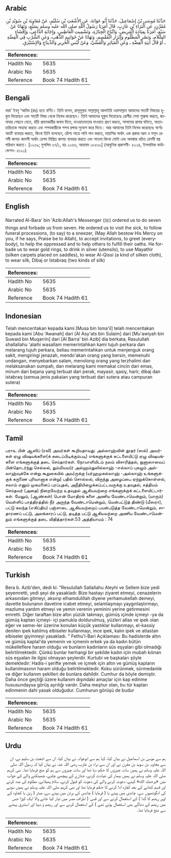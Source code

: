 ## Arabic


<div dir="rtl" lang="ar" style={{fontSize:'larger',backgroundColor:'#f8f9fa',padding:20}}>
حَدَّثَنَا مُوسَى بْنُ إِسْمَاعِيلَ، حَدَّثَنَا أَبُو عَوَانَةَ، عَنِ الأَشْعَثِ بْنِ سُلَيْمٍ، عَنْ مُعَاوِيَةَ بْنِ سُوَيْدِ بْنِ مُقَرِّنٍ، عَنِ الْبَرَاءِ بْنِ عَازِبٍ، قَالَ أَمَرَنَا رَسُولُ اللَّهِ صلى الله عليه وسلم بِسَبْعٍ، وَنَهَانَا عَنْ سَبْعٍ، أَمَرَنَا بِعِيَادَةِ الْمَرِيضِ، وَاتِّبَاعِ الْجِنَازَةِ، وَتَشْمِيتِ الْعَاطِسِ، وَإِجَابَةِ الدَّاعِي، وَإِفْشَاءِ السَّلاَمِ، وَنَصْرِ الْمَظْلُومِ وَإِبْرَارِ الْمُقْسِمِ، وَنَهَانَا عَنْ خَوَاتِيمِ الذَّهَبِ، وَعَنِ الشُّرْبِ فِي الْفِضَّةِ ـ أَوْ قَالَ آنِيَةِ الْفِضَّةِ ـ وَعَنِ الْمَيَاثِرِ وَالْقَسِّيِّ، وَعَنْ لُبْسِ الْحَرِيرِ وَالدِّيبَاجِ وَالإِسْتَبْرَقِ‏.‏
</div>
<div style={{backgroundColor:'#f8f9fa',padding:20, marginBottom: 10}}><table> <thead> <tr> <th>References:</th> <th></th> </tr> </thead> <tbody><tr><td>Hadith No</td><td>5635</td></tr><tr><td>Arabic No</td><td>5635</td></tr><tr><td>Reference</td><td>Book 74 Hadith 61</td></tr></tbody></table></div>

## Bengali


<div dir="ltr" lang="bn" style={{fontSize:'larger',backgroundColor:'#f8f9fa',padding:20}}>
বারা’ ইবনু ‘আযিব (রাঃ) হতে বর্ণিত। তিনি বলেন, রাসূলুল্লাহ সাল্লাল্লাহু আলাইহি ওয়াসাল্লাম আমাদের সাতটি বিষয়ের হুকুম দিয়েছেন এবং সাতটি বিষয় থেকে নিষেধ করেছেন। তিনি আমাদের হুকুম দিয়েছেনঃ রোগীর সেবা শুশ্রুষা করতে, জানাযার পেছনে যেতে, হাঁচি প্রদানকারীর জবাব দিতে, দাওয়াতদাতার দাওয়াত গ্রহণ করতে, সালামের প্রসার ঘটাতে, অত্যাচারিতকে সাহায্য করতে এবং শপথকারীকে শপথ রক্ষার সুযোগ করে দিতে। আর আমাদের তিনি নিষেধ করেছেনঃ স্বর্ণের আংটি ব্যবহার করতে, কিংবা তিনি বলেছেন, রৌপ্য পাত্রে পানি পান করতে, মায়াসির অর্থাৎ এক প্রকার নরম ও মসৃন রেশমী কাপড় কালসী অর্থাৎ রেশম মিশ্রিত কাপড় ব্যবহার করতে এবং পাতলা কিংবা মোটা এবং অলঙ্কার খচিত রেশমী বস্ত্র পরিধান করতে। [১২৩৯; মুসলিম ৩৭/১, হাঃ ২০৬৬, আহমাদ ১৮৫৩০] (আধুনিক প্রকাশনী- ৫২২৪, ইসলামিক ফাউন্ডেশন- ৫১২০)
</div>
<div style={{backgroundColor:'#f8f9fa',padding:20, marginBottom: 10}}><table> <thead> <tr> <th>References:</th> <th></th> </tr> </thead> <tbody><tr><td>Hadith No</td><td>5635</td></tr><tr><td>Arabic No</td><td>5635</td></tr><tr><td>Reference</td><td>Book 74 Hadith 61</td></tr></tbody></table></div>

## English


<div dir="ltr" lang="en" style={{fontSize:'larger',backgroundColor:'#f8f9fa',padding:20}}>
Narrated Al-Bara' bin 'Azib:Allah's Messenger (ﷺ) ordered us to do seven things and forbade us from seven. He ordered us to visit the sick, to follow funeral processions, (to say) to a sneezer, (May Allah bestow His Mercy on you, if he says, Praise be to Allah), to accept invitations, to greet (everybody), to help the oppressed and to help others to fulfill their oaths. He forbade us to wear gold rings, to drink in silver (utensils), to use Mayathir (silken carpets placed on saddles), to wear Al-Qissi (a kind of silken cloth), to wear silk, Dibaj or Istabraq (two kinds of silk)
</div>
<div style={{backgroundColor:'#f8f9fa',padding:20, marginBottom: 10}}><table> <thead> <tr> <th>References:</th> <th></th> </tr> </thead> <tbody><tr><td>Hadith No</td><td>5635</td></tr><tr><td>Arabic No</td><td>5635</td></tr><tr><td>Reference</td><td>Book 74 Hadith 61</td></tr></tbody></table></div>

## Indonesian


<div dir="ltr" lang="id" style={{fontSize:'larger',backgroundColor:'#f8f9fa',padding:20}}>
Telah menceritakan kepada kami [Musa bin Isma'il] telah menceritakan kepada kami [Abu 'Awanah] dari [Al Asy'ats bin Sulaim] dari [Mu'awiyah bin Suwaid bin Muqarrin] dari [Al Barra' bin Azib] dia berkata; Rasulullah shallallahu 'alaihi wasallam memerintahkan kami tujuh perkara dan melarang tujuh perkara, beliau memerintahkan untuk menjenguk orang sakit, mengiringi jenazah, mendo'akan orang yang bersin, memenuhi undangan, menyebarkan salam, menolong orang yang terzhalimi dan melaksanakan sumpah, dan melarang kami memakai cincin dari emas, minum dari bejana yang terbuat dari perak, mayasir, qasiy, harir, dibaj dan istabraq (semua jenis pakaian yang terbuat dari sutera atau campuran sutera)
</div>
<div style={{backgroundColor:'#f8f9fa',padding:20, marginBottom: 10}}><table> <thead> <tr> <th>References:</th> <th></th> </tr> </thead> <tbody><tr><td>Hadith No</td><td>5635</td></tr><tr><td>Arabic No</td><td>5635</td></tr><tr><td>Reference</td><td>Book 74 Hadith 61</td></tr></tbody></table></div>

## Tamil


<div dir="ltr" lang="ta" style={{fontSize:'larger',backgroundColor:'#f8f9fa',padding:20}}>
பராஉ பின் ஆஸிப் (ரலி) அவர்கள் கூறியதாவது: அல்லாஹ்வின் தூதர் (ஸல்) அவர்கள் ஏழு விஷயங்களை(க் கடைப்பிடிக்கும்படி) எங்களுக்குக் கட்டளையிட்டு ஏழு விஷயங்களை எங்களுக்குத் தடை செய்தார்கள். நோயாளியிடம் நலம் விசாரித்தல், ஜனாஸாவைப் பின்தொடர்ந்து செல்லல், தும்மியவ(ர் அல்ஹம்துலில்லாஹ் -எல்லாப் புகழும் அல்லாஹ்வுக்கே என்று கூறுகையில் அவ)ருக்கு (யர்ஹமுகல்லாஹ் -அல்லாஹ் உங்களுக்குக் கருணை புரிவானாக என்று) பதில் சொல்லல், விருந்து அழைப்பை ஏற்றுக்கொள்ளல், சலாம் எனும் முகமனைப் பரப்புதல், அநீதியிழைக்கப்பட்டவருக்கு உதவுதல், சத்தியம் செய்தவர் (அதை) நிறைவேற்ற உதவுதல் ஆகியவற்றை எங்களுக்குக் கட்டளையிட்டார்கள். மேலும், (ஆண்கள்) பொன் மோதிரங் களை அணிய வேண்டாமென்றும், (யாரும்) வெள்ளிப் பாத்திரத்தில் நீர் அருந்த வேண்டாமென்றும், மென்பட்டுத் திண்டு (மீஸரா), பட்டு கலந்த (எகிப்திய) பஞ்சாடை ஆகியவற்றைப் பயன்படுத்த வேண்டாமென்றும், சாதாரணப் பட்டு, அலங்காரப் பட்டு, தடித்த பட்டு ஆகியவற்றை அணிய வேண்டாமென்றும் எங்களுக்குத் தடை விதித்தார்கள்.53 அத்தியாயம் : 74
</div>
<div style={{backgroundColor:'#f8f9fa',padding:20, marginBottom: 10}}><table> <thead> <tr> <th>References:</th> <th></th> </tr> </thead> <tbody><tr><td>Hadith No</td><td>5635</td></tr><tr><td>Arabic No</td><td>5635</td></tr><tr><td>Reference</td><td>Book 74 Hadith 61</td></tr></tbody></table></div>

## Turkish


<div dir="ltr" lang="tr" style={{fontSize:'larger',backgroundColor:'#f8f9fa',padding:20}}>
Bera b. Azib'den, dedi ki: "Resulullah Sallallahu Aleyhi ve Sellem bize yedi şeyemretti, yedi şeyi de yasakladı: Bize hastayı ziyaret etmeyi, cenazelerin arkasından gitmeyi, aksırıp elhamdulillah diyene yerhamukellah demeyi, davette bulunanın davetine icabet etmeyi, selamlaşmayı yaygınlaştırmayı, mazluma yardım etmeyi ve yemin verenin yeminini yerine getirmesini emretti. Diğer taraftan bize altın yüzük takmayı, gümüş içinde içmeyi -ya da gümüş kaptan içmeyi- içi pamukla doldurulmuş, yüzleri atlas ve ipek olan eğer ve semeı-ler üzerine konulan küçük yastıklar kullanmayı, el-kassiy denilen ipek katılmış elbiseler kullanmayı, ince ipek, kalın ipek ve atlastan elbiseler giyinmeyi yasakladı. " Fethu'l-Bari Açıklaması: Bu hadislerde altın ve gümüş kapIal'da yemenin ve içmenin erkek ya da kadın bütün mükelleflere haram olduğu ve bunların kadınların süs eşyaları gibi olmadığı belirtilmektedir. Çünkü bunlar herhangi bir şekilde kadın için mubah kılınan süs eşyaları ile ilgisi olmayan şeylerdir. Kurtubi ve başkaları şöyle demektedir: Hadis-i şerifte yemek ve içmek için altın ve gümüş kapların kullanılmasının haram olduğu belirtilmektedir. Koku sürünmek, sürmedanlık ve diğer kullanım şekilleri de bunlara dahildir. Cumhur da böyle demiştir. Daha önce geçtiği üzere kullanım dışındaki amaçlar için kap edinme hususundaysa görüş ayrılığı vardır. Daha meşhur olan, bu tür kapları edinmenin dahi yasak olduğudur. Cumhurun görüşü de budur
</div>
<div style={{backgroundColor:'#f8f9fa',padding:20, marginBottom: 10}}><table> <thead> <tr> <th>References:</th> <th></th> </tr> </thead> <tbody><tr><td>Hadith No</td><td>5635</td></tr><tr><td>Arabic No</td><td>5635</td></tr><tr><td>Reference</td><td>Book 74 Hadith 61</td></tr></tbody></table></div>

## Urdu


<div dir="rtl" lang="ur" style={{fontSize:'larger',backgroundColor:'#f8f9fa',padding:20}}>
ہم سے موسیٰ بن اسماعیل نے بیان کیا، کہا ہم سے ابوعوانہ نے بیان کیا، ان سے اشعث بن سلیم نے، ان سے معاویہ بن سوید بن مقرن نے اور ان سے براء بن عازب رضی اللہ عنہ نے بیان کیا کہ رسول اللہ صلی اللہ علیہ وسلم نے ہمیں سات چیزوں کا حکم دیا تھا اور سات چیزوں سے ہم کو منع فرمایا تھا۔ نبی کریم صلی اللہ علیہ وسلم نے ہمیں بیمار کی عیادت کرنے، جنازے کے پیچھے چلنے، چھینکنے والے کے جواب میں «يرحمك الله» کہنے، دعوت کرنے والے کی دعوت کو قبول کرنے، سلام پھیلانے، مظلوم کی مدد کرنے اور قسم کھانے کے بعد کفارہ ادا کرنے کا حکم فرمایا تھا اور نبی کریم صلی اللہ علیہ وسلم نے ہمیں سونے کی انگوٹھیوں سے، چاندی میں پینے یا ( فرمایا ) چاندی کے برتن میں پینے سے، میثر ( زین یا کجاوہ کے اوپر ریشم کا گدا ) کے استعمال کرنے سے اور قسی ( اطراف مصر میں تیار کیا جانے والا ایک کپڑا جس میں ریشم کے دھاگے بھی استعمال ہوتے تھے ) کے استعمال کرنے سے اور ریشم و دیبا اور استبرق پہننے سے منع فرمایا تھا۔
</div>
<div style={{backgroundColor:'#f8f9fa',padding:20, marginBottom: 10}}><table> <thead> <tr> <th>References:</th> <th></th> </tr> </thead> <tbody><tr><td>Hadith No</td><td>5635</td></tr><tr><td>Arabic No</td><td>5635</td></tr><tr><td>Reference</td><td>Book 74 Hadith 61</td></tr></tbody></table></div>